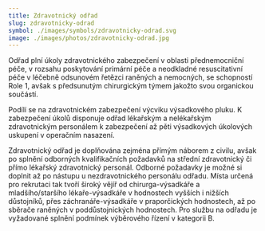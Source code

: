 ```yaml
---
title: Zdravotnický odřad
slug: zdravotnicky-odrad
symbol: ./images/symbols/zdravotnicky-odrad.svg
image: ./images/photos/zdravotnicky-odrad.jpg
---
```


Odřad plní úkoly zdravotnického zabezpečení v oblasti přednemocniční péče, v rozsahu poskytování primární péče a neodkladné resuscitativní péče v léčebně odsunovém řetězci raněných a nemocných, se schopností Role 1, avšak s předsunutým chirurgickým týmem jakožto svou organickou součástí.

Podílí se na zdravotnickém zabezpečení výcviku výsadkového pluku. K zabezpečení úkolů disponuje odřad lékařským a nelékařským zdravotnickým personálem k zabezpečení až pěti výsadkových úkolových uskupení v operačním nasazení.

Zdravotnický odřad je doplňována zejména přímým náborem z civilu, avšak po splnění odborných kvalifikačních požadavků na střední zdravotnický či přímo lékařský zdravotnický personál. Odborné požadavky je možné si doplnit až po nástupu u nezdravotnického personálu odřadu. Místa určená pro rekrutaci tak tvoří široký vějíř od chirurga-výsadkáře a mladšího/staršího lékaře-výsadkáře v hodnostech vyšších i nižších důstojníků, přes záchranáře-výsadkáře v praporčických hodnostech, až po sběrače raněných v poddůstojnických hodnostech. Pro službu na odřadu je vyžadované splnění podmínek výběrového řízení v kategorii B.
